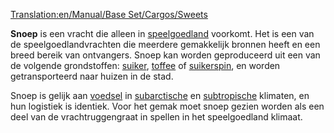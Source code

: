[[Translation:en/Manual/Base Set/Cargos/Sweets]]

{{nl/Manual/Base Set/Cargos/Vracht|name=Snoep
|image=Sweets.png
|geproduceerd=[[nl/Manual/Base Set/Industries/Snoepfabriek|Snoepfabriek]]
|geaccepteerd=[[nl/Manual/Gemeente|Stad]]
}}

'''Snoep''' is een vracht die alleen in [[nl/Manual/Klimaat#speelgoedland|speelgoedland]] voorkomt. Het is een van de speelgoedlandvrachten die meerdere gemakkelijk bronnen heeft en een breed bereik van ontvangers. Snoep kan worden geproduceerd uit een van de volgende grondstoffen: [[nl/Manual/Base Set/Cargos/Suiker|suiker]], [[nl/Manual/Base Set/Cargos/Toffee|toffee]] of [[nl/Manual/Base Set/Cargos/Suikerspin|suikerspin]], en worden getransporteerd naar huizen in de stad.

Snoep is gelijk aan [[nl/Manual/Base Set/Cargos/Voedsel|voedsel]] in [[nl/Manual/Klimaat#subarctisch|subarctische]] en [[nl/Manual/Klimaat#subtropisch|subtropische]] klimaten, en hun logistiek is identiek. Voor het gemak moet snoep gezien worden als een deel van de vrachtruggengraat in spellen in het speelgoedland klimaat.